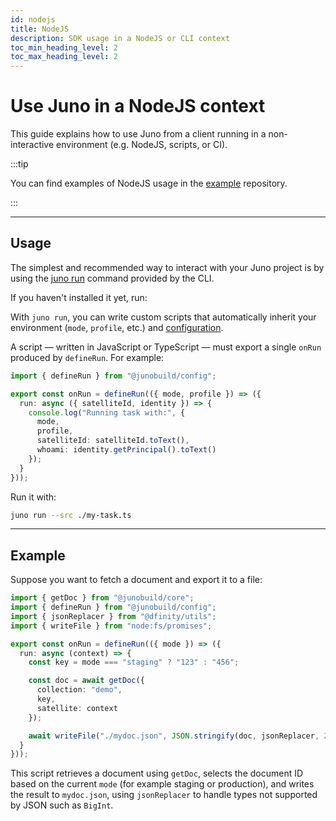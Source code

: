 ```yaml
---
id: nodejs
title: NodeJS
description: SDK usage in a NodeJS or CLI context
toc_min_heading_level: 2
toc_max_heading_level: 2
---
```


# Use Juno in a NodeJS context

This guide explains how to use Juno from a client running in a non-interactive environment (e.g. NodeJS, scripts, or CI).

:::tip

You can find examples of NodeJS usage in the [example](https://github.com/junobuild/examples/tree/main/node) repository.

:::

---

## Usage

The simplest and recommended way to interact with your Juno project is by using the [juno run](../reference/cli.mdx#run) command provided by the CLI.

If you haven't installed it yet, run:


<Cli />

With `juno run`, you can write custom scripts that automatically inherit your environment (`mode`, `profile`, etc.) and [configuration](../reference/configuration.mdx).

A script — written in JavaScript or TypeScript — must export a single `onRun` produced by `defineRun`. For example:

```ts title="my-task.ts"
import { defineRun } from "@junobuild/config";

export const onRun = defineRun(({ mode, profile }) => ({
  run: async ({ satelliteId, identity }) => {
    console.log("Running task with:", {
      mode,
      profile,
      satelliteId: satelliteId.toText(),
      whoami: identity.getPrincipal().toText()
    });
  }
}));
```

Run it with:

```bash
juno run --src ./my-task.ts
```

---

## Example

Suppose you want to fetch a document and export it to a file:

```typescript
import { getDoc } from "@junobuild/core";
import { defineRun } from "@junobuild/config";
import { jsonReplacer } from "@dfinity/utils";
import { writeFile } from "node:fs/promises";

export const onRun = defineRun(({ mode }) => ({
  run: async (context) => {
    const key = mode === "staging" ? "123" : "456";

    const doc = await getDoc({
      collection: "demo",
      key,
      satellite: context
    });

    await writeFile("./mydoc.json", JSON.stringify(doc, jsonReplacer, 2));
  }
}));
```

This script retrieves a document using `getDoc`, selects the document ID based on the current `mode` (for example staging or production),
and writes the result to `mydoc.json`, using `jsonReplacer` to handle types not supported by JSON such as `BigInt`.
